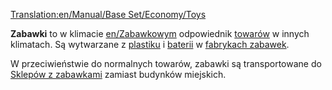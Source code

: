 [[Translation:en/Manual/Base Set/Economy/Toys]]

{{pl/Ładunek|name=Zabawki
|image=ToyFactory.png
|produced=[[pl/Manual/Base Set/Economy/Fabryka zabawek|Fabryka zabawek]]
|accepted=[[pl/Manual/Base Set/Economy/Sklep z zabawkami|Sklep z zabawkami]]
}}

'''Zabawki''' to w klimacie [[en/Zabawkowy]]m odpowiednik [[pl/Manual/Base Set/Economy/Towary|towarów]] w innych klimatach. Są wytwarzane z [[pl/Manual/Base Set/Economy/Plastik|plastiku]] i [[pl/Manual/Base Set/Economy/Baterie|baterii]] w [[pl/Manual/Base Set/Economy/Fabryka zabawek|fabrykach zabawek]].

W przeciwieństwie do normalnych towarów, zabawki są transportowane do [[pl/Manual/Base Set/Economy/Sklep z zabawkami|Sklepów z zabawkami]] zamiast budynków miejskich.

{{pl/Navbox Ładunek}}